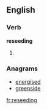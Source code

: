 ==English==

===Verb===
'''reseeding'''

# {{present participle of|[[reseed]]}}

===Anagrams===
* [[energised#English|energised]]
* [[greenside#English|greenside]]

[[fr:reseeding]]